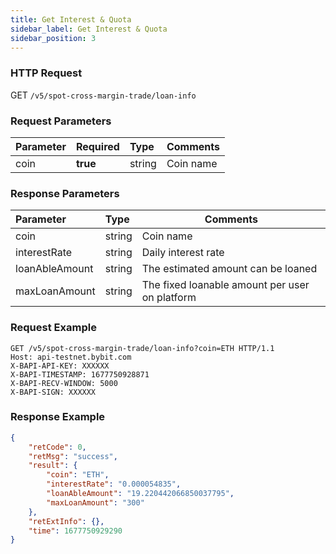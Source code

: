 ```yaml
---
title: Get Interest & Quota
sidebar_label: Get Interest & Quota
sidebar_position: 3
---
```


### HTTP Request
GET `/v5/spot-cross-margin-trade/loan-info`

### Request Parameters
| Parameter | Required | Type | Comments|
|:----- |:-------|:-----|------ |
|coin|**true**|string|Coin name|

### Response Parameters
| Parameter | Type | Comments|
|:----- |:-----|----- |
|coin|string|Coin name|
|interestRate|string|Daily interest rate|
|loanAbleAmount|string|The estimated amount can be loaned |
|maxLoanAmount|string|The fixed loanable amount per user on platform|

### Request Example

```http
GET /v5/spot-cross-margin-trade/loan-info?coin=ETH HTTP/1.1
Host: api-testnet.bybit.com
X-BAPI-API-KEY: XXXXXX
X-BAPI-TIMESTAMP: 1677750928871
X-BAPI-RECV-WINDOW: 5000
X-BAPI-SIGN: XXXXXX
```

### Response Example

```json
{
    "retCode": 0,
    "retMsg": "success",
    "result": {
        "coin": "ETH",
        "interestRate": "0.000054835",
        "loanAbleAmount": "19.220442066850037795",
        "maxLoanAmount": "300"
    },
    "retExtInfo": {},
    "time": 1677750929290
}
```
